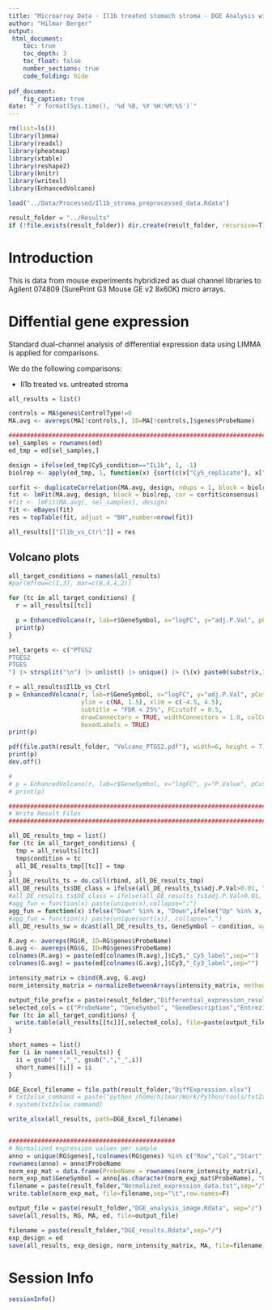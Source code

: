 ```yaml
---
title: "Microarray Data - Il1b treated stomach stroma - DGE Analysis with LIMMA"
author: "Hilmar Berger"
output: 
 html_document:
    toc: true
    toc_depth: 3
    toc_float: false
    number_sections: true
    code_folding: hide
    
pdf_document:
    fig_caption: true
date: "`r format(Sys.time(), '%d %B, %Y %H:%M:%S')`"
---
```


```r
rm(list=ls())
library(limma)
library(readxl)
library(pheatmap)
library(xtable)
library(reshape2)
library(knitr)
library(writexl)
library(EnhancedVolcano)

load("../Data/Processed/Il1b_stroma_preprocessed_data.Rdata")

result_folder = "../Results"
if (!file.exists(result_folder)) dir.create(result_folder, recursive=T)
```

# Introduction

This is data from mouse experiments hybridized as dual channel libraries to Agilent 074809 (SurePrint G3 Mouse GE v2 8x60K) micro arrays. 


# Diffential gene expression

Standard dual-channel analysis of differential expression data using LIMMA is applied for comparisons. 

We do the following comparisons: 

  - Il1b treated vs. untreated stroma

```r
all_results = list()

controls = MA$genes$ControlType!=0
MA.avg <- avereps(MA[!controls,], ID=MA[!controls,]$genes$ProbeName)
```


```r
#######################################################################
sel_samples = rownames(ed)
ed_tmp = ed[sel_samples,]

design = ifelse(ed_tmp$Cy5_condition=="IL1b", 1, -1)
biolrep <- apply(ed_tmp, 1, function(x) {sort(c(x["Cy5_replicate"], x["Cy3_replicate"])) |> paste0(collapse="_")}) |> factor()

corfit <- duplicateCorrelation(MA.avg, design, ndups = 1, block = biolrep)
fit <- lmFit(MA.avg, design, block = biolrep, cor = corfit$consensus)
#fit <- lmFit(MA.avg[, sel_samples], design)
fit <- eBayes(fit)
res = topTable(fit, adjust = "BH",number=nrow(fit))

all_results[["Il1b_vs_Ctrl"]] = res
```


## Volcano plots

```r
all_target_conditions = names(all_results)
#par(mfrow=c(1,3), mar=c(8,4,4,2))

for (tc in all_target_conditions) {
  r = all_results[[tc]]

  p = EnhancedVolcano(r, lab=r$GeneSymbol, x="logFC", y="adj.P.Val", pCutoff = 0.25, ylim = c(NA, 1.5), subtitle = "FDR < 25%")
  print(p)
}
```


```r
sel_targets <- c("PTGS2
PTGES2
PTGES
") |> strsplit("\n") |> unlist() |> unique() |> (\(x) paste0(substr(x,1,1), tolower(substr(x,2,nchar(x))) ))()

r = all_results$Il1b_vs_Ctrl
p = EnhancedVolcano(r, lab=r$GeneSymbol, x="logFC", y="adj.P.Val", pCutoff = 0.2, selectLab = sel_targets, 
                    ylim = c(NA, 1.5), xlim = c(-4.5, 4.5), 
                    subtitle = "FDR < 25%", FCcutoff = 0.5, 
                    drawConnectors = TRUE, widthConnectors = 1.0, colConnectors = 'black',arrowheads = FALSE,
                    boxedLabels = TRUE)
print(p)

pdf(file.path(result_folder, "Volcano_PTGS2.pdf"), width=6, height = 7)
print(p)
dev.off()

# 
# p = EnhancedVolcano(r, lab=r$GeneSymbol, x="logFC", y="P.Value", pCutoff = 0.001, selectLab = sel_targets, drawConnectors = T, subtitle = "FDR < 25%", FCcutoff = 0.5)
# print(p)

```



```r
###############################################################################################################
# Write Result Files
###############################################################################################################

all_DE_results_tmp = list()
for (tc in all_target_conditions) {
  tmp = all_results[[tc]]
  tmp$condition = tc
  all_DE_results_tmp[[tc]] = tmp
}
all_DE_results_ts = do.call(rbind, all_DE_results_tmp)
all_DE_results_ts$DE_class = ifelse(all_DE_results_ts$adj.P.Val>0.01, "not sign", ifelse(all_DE_results_ts$logFC>0,ifelse(all_DE_results_ts$logFC>1,"Up","Up_weak"), ifelse(all_DE_results_ts$logFC < -1,"Down", "Down_weak")))
#all_DE_results_ts$DE_class = ifelse(all_DE_results_ts$adj.P.Val>0.01, "n.s.", ifelse(all_DE_results_ts$logFC > 0,"Up","Down"))
#agg_fun = function(x) paste(unique(x),collapse=";")
agg_fun = function(x) ifelse("Down" %in% x, "Down",ifelse("Up" %in% x, "Up","not_significant."))
#agg_fun = function(x) paste(unique(sort(x)), collapse=",")
all_DE_results_sw = dcast(all_DE_results_ts, GeneSymbol ~ condition, value.var="DE_class", fun.aggregate=agg_fun)
```


```r
R.avg <- avereps(RG$R, ID=RG$genes$ProbeName)
G.avg <- avereps(RG$G, ID=RG$genes$ProbeName)
colnames(R.avg) = paste(ed[colnames(R.avg),]$Cy5,"_Cy5_label",sep="")
colnames(G.avg) = paste(ed[colnames(G.avg),]$Cy3,"_Cy3_label",sep="")

intensity_matrix = cbind(R.avg, G.avg)
norm_intensity_matrix = normalizeBetweenArrays(intensity_matrix, method="quantile")
```


```r


output_file_prefix = paste(result_folder,"Differential_expression_results_", sep="/")
selected_cols = c("ProbeName", "GeneSymbol", "GeneDescription","EntrezID","logFC","AveExpr","t","P.Value","adj.P.Val","GencodeM22MappingStatus","GeneSymbol_Gencode","Transcript_Type" )
for (tc in all_target_conditions) {
  write.table(all_results[[tc]][,selected_cols], file=paste(output_file_prefix, tc, ".txt", sep="" ), row.names=F , sep="\t", dec=".")
}

short_names = list()
for (i in names(all_results)) {
  ii = gsub(" ","_", gsub(",","_",i))
  short_names[[i]] = ii
}

DGE_Excel_filename = file.path(result_folder,"DiffExpression.xlsx")
# txt2xlsx_command = paste("python /home/hilmar/Work/Python/tools/txt2xlsx.py -o",DGE_Excel_filename," -L", paste(unlist(short_names),collapse=","),  paste(paste('"', output_file_prefix, names(short_names), '.txt"', sep="" ), collapse=" "), sep=" ")
# system(txt2xlsx_command)

write_xlsx(all_results, path=DGE_Excel_filename)


##############################################
# Normalized expression values per sample
anno = unique(RG$genes[,!colnames(RG$genes) %in% c("Row","Col","Start","index")])
rownames(anno) = anno$ProbeName
norm_exp_mat = data.frame(ProbeName = rownames(norm_intensity_matrix), log2(norm_intensity_matrix), row.names=NULL, stringsAsFactors = F)
norm_exp_mat$GeneSymbol = anno[as.character(norm_exp_mat$ProbeName), "GeneSymbol"]
filename = paste(result_folder,"Normalized_expression_data.txt",sep="/")
write.table(norm_exp_mat, file=filename,sep="\t",row.names=F)

```

```r
output_file = paste(result_folder,"DGE_analysis_image.Rdata", sep="/")
save(all_results, RG, MA, ed, file=output_file)

filename = paste(result_folder,"DGE_results.Rdata",sep="/")
exp_design = ed
save(all_results, exp_design, norm_intensity_matrix, MA, file=filename)
```


# Session Info

```r
sessionInfo()
```